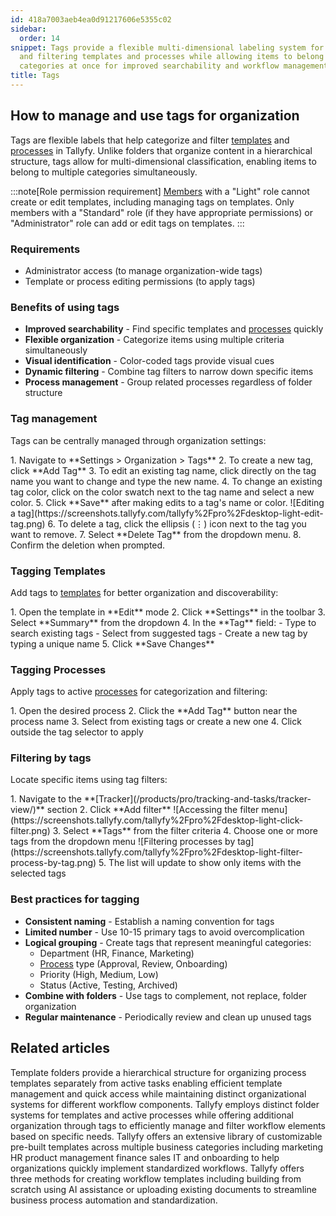 ```yaml
---
id: 418a7003aeb4ea0d91217606e5355c02
sidebar:
  order: 14
snippet: Tags provide a flexible multi-dimensional labeling system for organizing
  and filtering templates and processes while allowing items to belong to multiple
  categories at once for improved searchability and workflow management.
title: Tags
---
```



## How to manage and use tags for organization

Tags are flexible labels that help categorize and filter [templates](/products/pro/documenting/templates/) and [processes](/products/pro/tracking-and-tasks/processes/) in Tallyfy. Unlike folders that organize content in a hierarchical structure, tags allow for multi-dimensional classification, enabling items to belong to multiple categories simultaneously.

:::note[Role permission requirement]
[Members](/products/pro/documenting/members/) with a "Light" role cannot create or edit templates, including managing tags on templates. Only members with a "Standard" role (if they have appropriate permissions) or "Administrator" role can add or edit tags on templates.
:::

### Requirements
- Administrator access (to manage organization-wide tags)
- Template or process editing permissions (to apply tags)

### Benefits of using tags

- **Improved searchability** - Find specific templates and [processes](/products/pro/tracking-and-tasks/processes/) quickly
- **Flexible organization** - Categorize items using multiple criteria simultaneously
- **Visual identification** - Color-coded tags provide visual cues
- **Dynamic filtering** - Combine tag filters to narrow down specific items
- **Process management** - Group related processes regardless of folder structure

### Tag management

Tags can be centrally managed through organization settings:

<Steps>
1. Navigate to **Settings > Organization > Tags**
2. To create a new tag, click **Add Tag**
3. To edit an existing tag name, click directly on the tag name you want to change and type the new name.
4. To change an existing tag color, click on the color swatch next to the tag name and select a new color.
5. Click **Save** after making edits to a tag's name or color.
   ![Editing a tag](https://screenshots.tallyfy.com/tallyfy%2Fpro%2Fdesktop-light-edit-tag.png)
6. To delete a tag, click the ellipsis (⋮) icon next to the tag you want to remove.
7. Select **Delete Tag** from the dropdown menu.
8. Confirm the deletion when prompted.
</Steps>

### Tagging Templates

Add tags to [templates](/products/pro/documenting/templates/) for better organization and discoverability:

<Steps>
1. Open the template in **Edit** mode
2. Click **Settings** in the toolbar
3. Select **Summary** from the dropdown
4. In the **Tag** field:
   - Type to search existing tags
   - Select from suggested tags
   - Create a new tag by typing a unique name
5. Click **Save Changes**
</Steps>

### Tagging Processes

Apply tags to active [processes](/products/pro/tracking-and-tasks/processes/) for categorization and filtering:

<Steps>
1. Open the desired process
2. Click the **Add Tag** button near the process name
3. Select from existing tags or create a new one
4. Click outside the tag selector to apply
</Steps>

### Filtering by tags

Locate specific items using tag filters:

<Steps>
1. Navigate to the **[Tracker](/products/pro/tracking-and-tasks/tracker-view/)** section
2. Click **Add filter**
   ![Accessing the filter menu](https://screenshots.tallyfy.com/tallyfy%2Fpro%2Fdesktop-light-click-filter.png)
3. Select **Tags** from the filter criteria
4. Choose one or more tags from the dropdown menu
   ![Filtering processes by tag](https://screenshots.tallyfy.com/tallyfy%2Fpro%2Fdesktop-light-filter-process-by-tag.png)
5. The list will update to show only items with the selected tags
</Steps>

### Best practices for tagging

- **Consistent naming** - Establish a naming convention for tags
- **Limited number** - Use 10-15 primary tags to avoid overcomplication
- **Logical grouping** - Create tags that represent meaningful categories:
  - Department (HR, Finance, Marketing)
  - [Process](/products/pro/tracking-and-tasks/processes/) type (Approval, Review, Onboarding)
  - Priority (High, Medium, Low)
  - Status (Active, Testing, Archived)
- **Combine with folders** - Use tags to complement, not replace, folder organization
- **Regular maintenance** - Periodically review and clean up unused tags


## Related articles
<CardGrid>
<LinkTitleCard header="<b>Templates > Organize templates into folders</b>" href="/products/pro/documenting/templates/organize-templates-into-folders/" > Template folders provide a hierarchical structure for organizing process templates separately from active tasks enabling efficient template management and quick access while maintaining distinct organizational systems for different workflow components. </LinkTitleCard>
<LinkTitleCard header="<b>Tasks View > Organize tasks and processes into folders</b>" href="/products/pro/tracking-and-tasks/tasks-view/how-can-i-add-tasks-to-folders-in-tallyfy/" > Tallyfy employs distinct folder systems for templates and active processes while offering additional organization through tags to efficiently manage and filter workflow elements based on specific needs. </LinkTitleCard>
<LinkTitleCard header="<b>Templates > Sample templates</b>" href="/products/pro/documenting/templates/how-can-i-access-tallyfys-sample-templates/" > Tallyfy offers an extensive library of customizable pre-built templates across multiple business categories including marketing HR product management finance sales IT and onboarding to help organizations quickly implement standardized workflows. </LinkTitleCard>
<LinkTitleCard header="<b>Templates > Create a template</b>" href="/products/pro/documenting/templates/create-template/" > Tallyfy offers three methods for creating workflow templates including building from scratch using AI assistance or uploading existing documents to streamline business process automation and standardization. </LinkTitleCard>
</CardGrid>